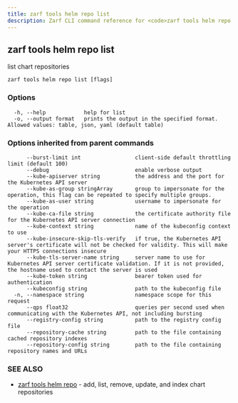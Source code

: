 ```yaml
---
title: zarf tools helm repo list
description: Zarf CLI command reference for <code>zarf tools helm repo list</code>.
---
```


## zarf tools helm repo list

list chart repositories

```
zarf tools helm repo list [flags]
```

### Options

```
  -h, --help            help for list
  -o, --output format   prints the output in the specified format. Allowed values: table, json, yaml (default table)
```

### Options inherited from parent commands

```
      --burst-limit int                 client-side default throttling limit (default 100)
      --debug                           enable verbose output
      --kube-apiserver string           the address and the port for the Kubernetes API server
      --kube-as-group stringArray       group to impersonate for the operation, this flag can be repeated to specify multiple groups.
      --kube-as-user string             username to impersonate for the operation
      --kube-ca-file string             the certificate authority file for the Kubernetes API server connection
      --kube-context string             name of the kubeconfig context to use
      --kube-insecure-skip-tls-verify   if true, the Kubernetes API server's certificate will not be checked for validity. This will make your HTTPS connections insecure
      --kube-tls-server-name string     server name to use for Kubernetes API server certificate validation. If it is not provided, the hostname used to contact the server is used
      --kube-token string               bearer token used for authentication
      --kubeconfig string               path to the kubeconfig file
  -n, --namespace string                namespace scope for this request
      --qps float32                     queries per second used when communicating with the Kubernetes API, not including bursting
      --registry-config string          path to the registry config file
      --repository-cache string         path to the file containing cached repository indexes
      --repository-config string        path to the file containing repository names and URLs
```

### SEE ALSO

* [zarf tools helm repo](/cli/commands/zarf_tools_helm_repo/)	 - add, list, remove, update, and index chart repositories
